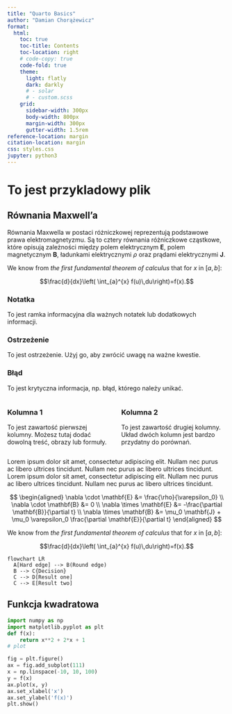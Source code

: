 ```yaml
---
title: "Quarto Basics"
author: "Damian Chorążewicz"
format:
  html: 
    toc: true
    toc-title: Contents
    toc-location: right
    # code-copy: true
    code-fold: true
    theme: 
      light: flatly
      dark: darkly
      # - solar
      # - custom.scss
    grid:
      sidebar-width: 300px
      body-width: 800px
      margin-width: 300px
      gutter-width: 1.5rem
reference-location: margin
citation-location: margin
css: styles.css
jupyter: python3
---
```


# To jest przykladowy plik

## Równania Maxwell'a

Równania Maxwella w postaci różniczkowej reprezentują podstawowe prawa elektromagnetyzmu. Są to cztery równania różniczkowe cząstkowe, które opisują zależności między polem elektrycznym $\mathbf{E}$, polem magnetycznym $\mathbf{B}$, ładunkami elektrycznymi $\rho$ oraz prądami elektrycznymi $\mathbf{J}$.

::: {.column-margin}
We know from *the first fundamental theorem of calculus* that for $x$ in $[a, b]$:

$$\frac{d}{dx}\left( \int_{a}^{x} f(u)\,du\right)=f(x).$$
:::


::: {.callout-note}
### Notatka
To jest ramka informacyjna dla ważnych notatek lub dodatkowych informacji.
:::

::: {.callout-warning}
### Ostrzeżenie
To jest ostrzeżenie. Użyj go, aby zwrócić uwagę na ważne kwestie.
:::

::: {.callout-danger}
### Błąd
To jest krytyczna informacja, np. błąd, którego należy unikać.
:::


::: {.columns}
:::: {.column width="50%"}
### Kolumna 1
To jest zawartość pierwszej kolumny. Możesz tutaj dodać dowolną treść, obrazy lub formuły.
::::
:::: {.column width="50%"}
### Kolumna 2
To jest zawartość drugiej kolumny. Układ dwóch kolumn jest bardzo przydatny do porównań.
::::
:::


::: {.custom-box}
Lorem ipsum dolor sit amet, consectetur adipiscing elit. Nullam nec purus ac libero ultrices tincidunt. Nullam nec purus ac libero ultrices tincidunt.
Lorem ipsum dolor sit amet, consectetur adipiscing elit. Nullam nec purus ac libero ultrices tincidunt. Nullam nec purus ac libero ultrices tincidunt.
:::




<!-- p -->
$$
\begin{aligned}
\nabla \cdot \mathbf{E} &= \frac{\rho}{\varepsilon_0} \\
\nabla \cdot \mathbf{B} &= 0 \\
\nabla \times \mathbf{E} &= -\frac{\partial \mathbf{B}}{\partial t} \\
\nabla \times \mathbf{B} &= \mu_0 \mathbf{J} + \mu_0 \varepsilon_0 \frac{\partial \mathbf{E}}{\partial t}
\end{aligned}
$$
 

::: {.column-margin}
We know from *the first fundamental theorem of calculus* that for $x$ in $[a, b]$:

$$\frac{d}{dx}\left( \int_{a}^{x} f(u)\,du\right)=f(x).$$
:::

```mermaid
flowchart LR
  A[Hard edge] --> B(Round edge)
  B --> C{Decision}
  C --> D[Result one]
  C --> E[Result two]
```

## Funkcja kwadratowa

```python
import numpy as np
import matplotlib.pyplot as plt
def f(x):
    return x**2 + 2*x + 1
# plot

fig = plt.figure()
ax = fig.add_subplot(111)
x = np.linspace(-10, 10, 100)
y = f(x)
ax.plot(x, y)
ax.set_xlabel('x')
ax.set_ylabel('f(x)')
plt.show()
```